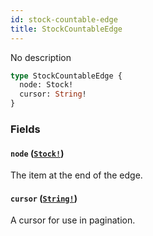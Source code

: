 ```yaml
---
id: stock-countable-edge
title: StockCountableEdge
---
```


No description

```graphql
type StockCountableEdge {
  node: Stock!
  cursor: String!
}
```

### Fields

#### `node` ([`Stock!`](/developer/api-reference/objects/stock.mdx))

The item at the end of the edge.

#### `cursor` ([`String!`](/developer/api-reference/scalars/string.mdx))

A cursor for use in pagination.
